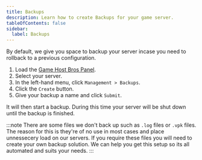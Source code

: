```yaml
---
title: Backups
description: Learn how to create Backups for your game server.
tableOfContents: false
sidebar:
  label: Backups
---
```


By default, we give you space to backup your server incase you need to rollback to a previous configuration.

1. Load the [Game Host Bros Panel](https://panel.gamehostbros.com/).
2. Select your server.
3. In the left-hand menu, click `Management > Backups`.
4. Click the `Create` button.
5. Give your backup a name and click `Submit`.

It will then start a backup. During this time your server will be shut down until the backup is finished.

:::note
There are some files we don't back up such as `.log` files or `.vpk` files. The reason for this is they're of no use in most cases and place unnessecery load on our servers. If you require these files you will need to create your own backup solution. We can help you get this setup so its all automated and suits your needs.
:::